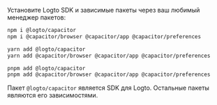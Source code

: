 
Установите Logto SDK и зависимые пакеты через ваш любимый менеджер пакетов:

<Tabs>

  <TabItem value="npm" label="npm">

```bash
npm i @logto/capacitor
npm i @capacitor/browser @capacitor/app @capacitor/preferences
```

  </TabItem>
  <TabItem value="yarn" label="Yarn">

```bash
yarn add @logto/capacitor
yarn add @capacitor/browser @capacitor/app @capacitor/preferences
```

  </TabItem>
  <TabItem value="pnpm" label="pnpm">

```bash
pnpm add @logto/capacitor
pnpm add @capacitor/browser @capacitor/app @capacitor/preferences
```

  </TabItem>

</Tabs>

Пакет `@logto/capacitor` является SDK для Logto. Остальные пакеты являются его зависимостями.
